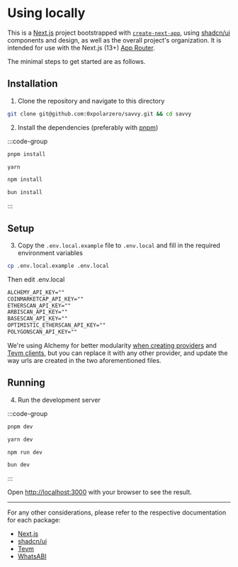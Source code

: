 # Using locally

This is a [Next.js](https://nextjs.org/) project bootstrapped with [`create-next-app`](https://github.com/vercel/next.js/tree/canary/packages/create-next-app), using [shadcn/ui](https://ui.shadcn.com/) components and design, as well as the overall project's organization. It is intended for use with the Next.js (13+) [App Router](https://nextjs.org/docs/app).

The minimal steps to get started are as follows.

## Installation

1. Clone the repository and navigate to this directory

```bash
git clone git@github.com:0xpolarzero/savvy.git && cd savvy
```

2. Install the dependencies (preferably with [pnpm](https://pnpm.io))

:::code-group

```bash [pnpm]
pnpm install
```

```bash [yarn]
yarn
```

```bash [npm]
npm install
```

```bash [bun]
bun install
```

:::

## Setup

3. Copy the `.env.local.example` file to `.env.local` and fill in the required environment variables

```bash
cp .env.local.example .env.local
```

Then edit .env.local

```txt [.env.local.example]
ALCHEMY_API_KEY=""
COINMARKETCAP_API_KEY=""
ETHERSCAN_API_KEY=""
ARBISCAN_API_KEY=""
BASESCAN_API_KEY=""
OPTIMISTIC_ETHERSCAN_API_KEY=""
POLYGONSCAN_API_KEY=""
```

We're using Alchemy for better modularity [when creating providers](https://github.com/0xpolarzero/savvy/tree/main/src/lib/constants/providers.ts#L49) and [Tevm clients](https://github.com/0xpolarzero/savvy/tree/main/src/lib/tevm/client.ts#L42), but you can replace it with any other provider, and update the way urls are created in the two aforementioned files.

## Running

4. Run the development server

:::code-group

```bash [pnpm]
pnpm dev
```

```bash [yarn]
yarn dev
```

```bash [npm]
npm run dev
```

```bash [bun]
bun dev
```

:::

Open [http://localhost:3000](http://localhost:3000) with your browser to see the result.

---

For any other considerations, please refer to the respective documentation for each package:

- [Next.js](https://nextjs.org/docs)
- [shadcn/ui](https://ui.shadcn.com/docs)
- [Tevm](https://tevm.sh/learn/reference)
- [WhatsABI](https://github.com/shazow/whatsabi)
